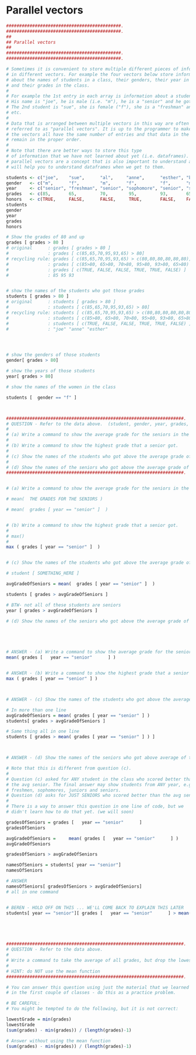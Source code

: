 # Parallel vectors

```r
############################################.
############################################.
## 
## Parallel vectors
##
############################################.
############################################.

# Sometimes it is convenient to store multiple different pieces of information
# in different vectors. For example the four vectors below store information
# about the names of students in a class, their genders, their year in school
# and their grades in the class.
#
# For example the 1st entry in each array is information about a student named "joe".
# His name is "joe", he is male (i.e. "m"), he is a "senior" and he got an 85 in the class.
# The 2nd student is "sue", she is female ("f"), she is a "freshman" and got an 82 in the class.
# etc. 
#
# Data that is arranged between multiple vectors in this way are often
# referred to as "parallel vectors". It is up to the programmer to make sure that 
# the vectors all have the same number of entries and that data in the vectors 
# remain in the proper order.
#
# Note that there are better ways to store this type
# of information that we have not learned about yet (i.e. dataframes). However
# parallel vectors are a concept that is also important to understand and 
# will help you to understand dataframes when we get to them.

students <- c("joe",    "sue",      "al",     "anne",      "esther", "bob")
gender   <- c("m",      "f",        "m",      "f",         "f",      "m")
year     <- c("senior", "freshman", "senior", "sophomore", "senior", "senior")
grades   <- c(85,       65,         70,        95,         93,       65)
honors   <- c(TRUE,     FALSE,      FALSE,     TRUE,       FALSE,    FALSE)
students
gender
year
grades
honors

# Show the grades of 80 and up
grades [ grades > 80 ]
# original      : grades [ grades > 80 ]
#               : grades [ c(85,65,70,95,93,65) > 80]
# recycling rule: grades [ c(85,65,70,95,93,65) > c(80,80,80,80,80,80)]
#               : grades [ c(85>80, 65>80, 70>80, 95>80, 93>80, 65>80) ]
#               : grades [ c(TRUE, FALSE, FALSE, TRUE, TRUE, FALSE) ]
#               : 85 95 93


# show the names of the students who got those grades
students [ grades > 80 ]
# original      : students [ grades > 80 ]
#               : students [ c(85,65,70,95,93,65) > 80]
# recycling rule: students [ c(85,65,70,95,93,65) > c(80,80,80,80,80,80)]
#               : students [ c(85>80, 65>80, 70>80, 95>80, 93>80, 65>80) ]
#               : students [ c(TRUE, FALSE, FALSE, TRUE, TRUE, FALSE) ]
#               : "joe" "anne" "esther"




# show the genders of those students
gender[ grades > 80]

# show the years of those students
year[ grades > 80]

# show the names of the women in the class

students [  gender == "f" ]



####################################################################.
# QUESTION - Refer to the data above.  (student, gender, year, grades, honors)
#
# (a) Write a command to show the average grade for the seniors in the class
#
# (b) Write a command to show the highest grade that a senior got.
#
# (c) Show the names of the students who got above the average grade of the seniors in the class
#
# (d) Show the names of the seniors who got above the average grade of the seniors in the class
####################################################################.


# (a) Write a command to show the average grade for the seniors in the class

# mean(  THE GRADES FOR THE SENIORS )

# mean(  grades [ year == "senior" ]  )


# (b) Write a command to show the highest grade that a senior got.
#
# max()
#
max ( grades [ year == "senior" ]  )


# (c) Show the names of the students who got above the average grade of the seniors in the class

# student [ SOMETHING_HERE ]

avgGradeOfSeniors = mean(  grades [ year == "senior" ]  )

students [ grades > avgGradeOfSeniors ]

# BTW- not all of these students are seniors
year [ grades > avgGradeOfSeniors ]

# (d) Show the names of the seniors who got above the average grade of the seniors in the class





# ANSWER - (a) Write a command to show the average grade for the seniors in the class
mean( grades [   year == "senior"      ] )


# ANSWER - (b) Write a command to show the highest grade that a senior got.
max ( grades [ year == "senior" ] )



# ANSWER - (c) Show the names of the students who got above the average grade of the seniors in the class

# In more than one line
avgGradeOfSeniors = mean( grades [ year == "senior" ] )
students[ grades > avgGradeOfSeniors ]

# Same thing all in one line 
students [ grades > mean( grades [ year == "senior" ] ) ]



# ANSWER - (d) Show the names of the seniors who got above average of the seniors in the class

# Note that this is different from question (c). 
#
# Question (c) asked for ANY student in the class who scored better than
# the avg senior. The final answer may show students from ANY year, e.g.
# freshmen, sophomores, juniors and seniors.
# Question (d) asks for JUST SENIORS who scored better than the avg senor.
#
# There is a way to answer this question in one line of code, but we 
# didn't learn how to do that yet. (we will soon)

gradesOfSeniors = grades [   year == "senior"      ]
gradesOfSeniors

avgGradeOfSeniors =     mean( grades [   year == "senior"      ] ) 
avgGradeOfSeniors

gradesOfSeniors > avgGradeOfSeniors

namesOfSeniors = students[ year == "senior"]
namesOfSeniors

# ANSWER
namesOfSeniors[ gradesOfSeniors > avgGradeOfSeniors]
# all in one command


# BEREN - HOLD OFF ON THIS ... WE'LL COME BACK TO EXPLAIN THIS LATER
students[ year == "senior"][ grades [   year == "senior"      ] > mean( grades [   year == "senior"      ] )]





####################################################################.
# QUESTION - Refer to the data above.
#
# Write a command to take the average of all grades, but drop the lowest grade.
#
# HINT: do NOT use the mean function
####################################################################.

# You can answer this question using just the material that we learned
# in the first couple of classes - do this as a practice problem.

# BE CAREFUL:
# You might be tempted to do the following, but it is not correct:

lowestGrade = min(grades)
lowestGrade
(sum(grades) - min(grades)) / (length(grades)-1)

# Answer without using the mean function
(sum(grades) - min(grades)) / (length(grades)-1)
```
